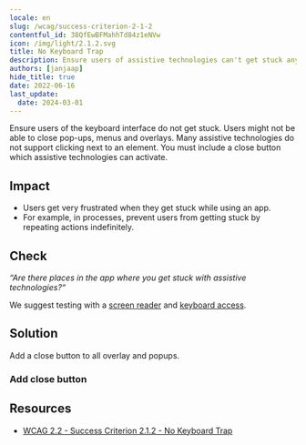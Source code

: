 ```yaml
---
locale: en
slug: /wcag/success-criterion-2-1-2
contentful_id: 38QfEwBFMahhTd84z1eNVw
icon: /img/light/2.1.2.svg
title: No Keyboard Trap
description: Ensure users of assistive technologies can't get stuck anywhere in the app.
authors: [janjaap]
hide_title: true
date: 2022-06-16
last_update:
  date: 2024-03-01
---
```


<Hero
  title="No Keyboard Trap"
  image="/img/light/2.1.2.svg"
  alt="WCAG 2.1.2 - Logo"
  prefix="Success Criterion 2.1.2"
  suffix="Level A"
/>

Ensure users of the keyboard interface do not get stuck. Users might not be able to close pop-ups, menus and overlays. Many assistive technologies do not support clicking next to an element. You must include a close button which assistive technologies can activate.

## Impact

- Users get very frustrated when they get stuck while using an app.
- For example, in processes, prevent users from getting stuck by repeating actions indefinitely.

## Check

*“Are there places in the app where you get stuck with assistive technologies?“*

We suggest testing with a [screen reader](/en/stats/screen-reader) and [keyboard access](/en/stats/keyboard-access).

## Solution

Add a close button to all overlay and popups.

### Add close button

<CodeSample id="accessibility-dialog" locale="en"/>

## Resources

- [WCAG 2.2 - Success Criterion 2.1.2 - No Keyboard Trap](https://www.w3.org/TR/WCAG22/#no-keyboard-trap)
